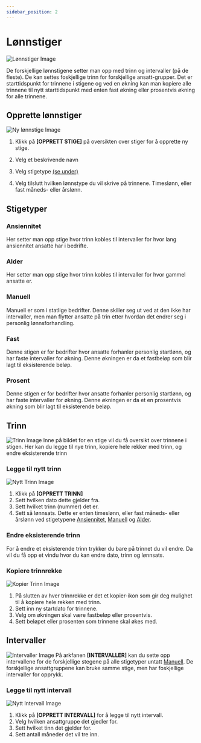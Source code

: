 ---
sidebar_position: 2
---

# Lønnstiger
![Lønnstiger Image](/img/docimages/payroll_plus/raise/ladders.png)


De forskjellige lønnstigene setter man opp med trinn og intervaller (på de fleste). De kan settes foskjellige trinn for forskjellige ansatt-grupper.
Det er starttidspunkt for trinnene i stigene og ved en økning kan man kopiere alle trinnene til nytt starttidspunkt med enten fast økning eller prosentvis økning for alle trinnene.

## Opprette lønnstiger
![Ny lønnstige Image](/img/docimages/payroll_plus/raise/new-ladder.png)

1. Klikk på **[OPPRETT STIGE]** på oversikten over stiger for å opprette ny stige.

2. Velg et beskrivende navn
3. Velg stigetype  [(se under)](#stigetyper)
4. Velg tilslutt hvilken lønnstype du vil skrive på trinnene. Timeslønn, eller fast måneds- eller årslønn.

## Stigetyper

### Ansiennitet
Her setter man opp stige hvor trinn kobles til intervaller for hvor lang ansiennitet ansatte har i bedrifte.

### Alder
Her setter man opp stige hvor trinn kobles til intervaller for hvor gammel ansatte er.

### Manuell
Manuell er som i statlige bedrifter. Denne skiller seg ut ved at den ikke har intervaller, men man flytter ansatte på trin etter hvordan det endrer seg i personlig lønnsforhandling.

### Fast
Denne stigen er for bedrifter hvor ansatte forhanler personlig startlønn, og har faste intervaller for økning. Denne økningen er da et fastbeløp som blir lagt til eksisterende beløp.

### Prosent
Denne stigen er for bedrifter hvor ansatte forhanler personlig startlønn, og har faste intervaller for økning. Denne økningen er da et en prosentvis økning som blir lagt til eksisterende beløp.

## Trinn
![Trinn Image](/img/docimages/payroll_plus/raise/ladder-steps.png)
Inne på bildet for en stige vil du få oversikt over trinnene i stigen. Her kan du legge til nye trinn, kopiere hele rekker med trinn, og endre eksisterende trinn

### Legge til nytt trinn
![Nytt Trinn Image](/img/docimages/payroll_plus/raise/ladder-steps-new.png)
1. Klikk på **[OPPRETT TRINN]**
2. Sett hvilken dato dette gjelder fra.
3. Sett hvilket trinn (nummer) det er.
4. Sett så lønnsats. Dette er enten timeslønn, eller fast måneds- eller årslønn ved stigetypene [Ansiennitet](#ansiennitet), [Manuell](#manuell) og [Alder](#alder).

### Endre eksisterende trinn
For å endre et eksisterende trinn trykker du bare på trinnet du vil endre. Da vil du få opp et vindu hvor du kan endre dato, trinn og lønnsats.

### Kopiere trinnrekke
![Kopier Trinn Image](/img/docimages/payroll_plus/raise/ladder-steps-copy.png)
1. På slutten av hver trinnrekke er det et kopier-ikon som gir deg mulighet til å kopiere hele rekken med trinn.
2. Sett inn ny startdato for trinnene.
3. Velg om økningen skal være fastbeløp eller prosentvis.
4. Sett beløpet eller prosenten som trinnene skal økes med.

## Intervaller
![Intervaller Image](/img/docimages/payroll_plus/raise/ladder-intervals.png)
På arkfanen **[INTERVALLER]** kan du sette opp intervallene for de forskjellige stegene på alle stigetyper untatt [Manuell](#manuell).
De forskjellige ansattgruppene kan bruke samme stige, men har foskjellige intervaller for opprykk.

### Legge til nytt intervall
![Nytt Intervall Image](/img/docimages/payroll_plus/raise/ladder-interval-new.png)
1. Klikk på **[OPPRETT INTERVALL]** for å legge til nytt intervall.
2. Velg hvilken ansattgruppe det gjedler for.
3. Sett hvilket tinn det gjelder for.
4. Sett antall måneder det vil tre inn.





